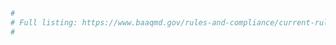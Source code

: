 ```r
#
# Full listing: https://www.baaqmd.gov/rules-and-compliance/current-rules
#
```

[Regulation 2]: https://www.baaqmd.gov/rules-and-compliance/rules/reg-2-permits "Regulation 2: Permits"

[Rule 2-1]: https://www.baaqmd.gov/rules-and-compliance/rules/reg-2-rule-1-general-requirements "Regulation 2, Rule 1: General Requirements"

[Rule 2-2]: https://www.baaqmd.gov/rules-and-compliance/rules/reg-2-rule-2-new-source-review "Regulation 2, Rule 2: New Source Review"

[Rule 2-3]: https://www.baaqmd.gov/rules-and-compliance/rules/reg-2-rule-3-power-plants "Regulation 2, Rule 3: Power Plants"

[Rule 2-4]: https://www.baaqmd.gov/rules-and-compliance/rules/reg-2-rule-4-emissions-banking "Regulation 2, Rule 4: Emissions Banking"

[Rule 2-5]: https://www.baaqmd.gov/rules-and-compliance/rules/reg-2-rule-5-new-source-review-of-toxic-air-contaminants "Regulation 2, Rule 5: New Source Review of Toxic Air Contaminants"

[Rule 2-6]: https://www.baaqmd.gov/rules-and-compliance/rules/reg-2-rule-6-major-facility-review "Regulation 2, Rule 6: Major Facility Review"

[Rule 2-7]: https://www.baaqmd.gov/rules-and-compliance/rules/reg-2-rule-7-acid-rain "Regulation 2, Rule 7: Acid Rain"

[Rule 2-9]: https://www.baaqmd.gov/rules-and-compliance/rules/reg-2-rule-9-interchangeable-emission-reduction-credits "Regulation 2, Rule 9: Interchangeable Emission Reduction Credits"

[Rule 2-10]: https://www.baaqmd.gov/rules-and-compliance/rules/reg-2-rule-10-large-confined-animal-facilities "Regulation 2, Rule 10: Large Confined Animal Facilities"

[Regulation 3]: https://www.baaqmd.gov/rules-and-compliance/rules/reg-3-fees?rule_version=2019%20Amendment "Regulation 3: Fees"

[Regulation 4]: https://www.baaqmd.gov/rules-and-compliance/rules/reg-4-air-pollution-episode-plan "Regulation 4: Air Pollution Episode Plan"

[Regulation 5]: https://www.baaqmd.gov/rules-and-compliance/rules/reg-5-open-burning?rule_version=2019%20Amendment "Regulation 5: Open Burning"

[Regulation 6]: https://www.baaqmd.gov/rules-and-compliance/rules/regulation-6-particulate-matter---common-definitions-and-test-methods "Regulation 6: Particulate Matter - Common Definitions and Test Methods"

[Rule 6-1]: https://www.baaqmd.gov/rules-and-compliance/rules/reg-6-rule-1-general-requirements?rule_version=2018%20Amendment "Regulation 6, Rule 1: General Requirements 2018 Amendment"

[Rule 6-2]: https://www.baaqmd.gov/rules-and-compliance/rules/reg-6-rule-2-commercial-cooking-equipment "Regulation 6, Rule 2: Commercial Cooking Equipment"

[Rule 6-3]: https://www.baaqmd.gov/rules-and-compliance/rules/reg-6-rule-3-woodburning-devices?rule_version=Under%20Development "Regulation 6, Rule 3: Wood-burning Devices 2019 Amendment"

[Rule 6-4]: https://www.baaqmd.gov/rules-and-compliance/rules/reg-6-rule-4--metal-recycling-and-shredding-operations "Metal Recycling and Shredding Operations"

[Rule 6-5]: https://www.baaqmd.gov/rules-and-compliance/rules/reg-6-rule-5-particulate-emissions-from-refinery-fluidized-catalytic-cracking-units?rule_version=2018%20Amendment "Regulation 6, Rule 5: Particulate Emissions from Refinery Fluidized Catalytic Cracking Units 2018 Amendment"

[Rule 6-6]: https://www.baaqmd.gov/rules-and-compliance/rules/regulation-6-rule-6-prohibition-of-trackout "Regulation 6, Rule 6: Prohibition of Trackout"

[Regulation 7]: https://www.baaqmd.gov/rules-and-compliance/rules/reg-7-odorous-substances "Regulation 7: Odorous Substances"

[Regulation 8]: https://www.baaqmd.gov/rules-and-compliance/rules/reg-8-organic-compounds "Regulation 8: Organic Compounds"

[Rule 8-1]: https://www.baaqmd.gov/rules-and-compliance/rules/reg-8-rule-1-general-provisions "Regulation 8, Rule 1: General Provisions"

[Rule 8-2]: https://www.baaqmd.gov/rules-and-compliance/rules/reg-8-rule-2-miscellaneous-operations "Regulation 8, Rule 2: Miscellaneous Operations"

[Rule 8-3]: https://www.baaqmd.gov/rules-and-compliance/rules/reg-8-rule-3-architectural-coatings "Regulation 8, Rule 3: Architectural Coatings"

[Rule 8-4]: https://www.baaqmd.gov/rules-and-compliance/rules/reg-8-rule-4-general-solvent-and-surface-coating-operations "Regulation 8, Rule 4: General Solvent and Surface Coating Operations"

[Rule 8-5]: https://www.baaqmd.gov/rules-and-compliance/rules/reg-8-rule-5-storage-of-organic-liquids "Regulation 8, Rule 5: Storage of Organic Liquids"

[Rule 8-6]: https://www.baaqmd.gov/rules-and-compliance/rules/reg-8-rule-6-terminals-and-bulk-plants "Regulation 8, Rule 6: Terminals and Bulk Plants"

[Rule 8-7]: https://www.baaqmd.gov/rules-and-compliance/rules/reg-8-rule-7-gasoline-dispensing-facilities "Regulation 8, Rule 7: Gasoline Dispensing Facilities"

[Rule 8-8]: https://www.baaqmd.gov/rules-and-compliance/rules/reg-8-rule-8-wastewater-oilwater-separators "Regulation 8, Rule 8: Wastewater (Oil-Water) Separators"

[Rule 8-9]: https://www.baaqmd.gov/rules-and-compliance/rules/reg-8-rule-9-vacuum-producing-systems "Regulation 8, Rule 9: Vacuum Producing Systems"

[Rule 8-10]: https://www.baaqmd.gov/rules-and-compliance/rules/reg-8-rule-10-process-vessel-depressurization "Regulation 8, Rule 10: Process Vessel Depressurization"

[Rule 8-11]: https://www.baaqmd.gov/rules-and-compliance/rules/reg-8-rule-11-metal-container-closure-and-coil-coating "Regulation 8-11: Metal Container, Closure and Coil Coating"

[Rule 8-12]: https://www.baaqmd.gov/rules-and-compliance/rules/reg-8-rule-12-paper-fabric-and-film-coating "Regulation 8, Rule 12: Paper, Fabric, and Film Coating"

[Rule 8-13]: https://www.baaqmd.gov/rules-and-compliance/rules/reg-8-rule-13-light-and-medium-duty-motor-vehicle-assembly-plants "Regulation 8, Rule 13: Light and Medium Duty Motor Vehicle Assembly Plants"

[Rule 8-14]: https://www.baaqmd.gov/rules-and-compliance/rules/reg-8-rule-14-surface-coating-of-large-appliances-and-metal-furniture "Regulation 8, Rule 14: Surface Coating of Large Appliances and Metal Furniture"

[Rule 8-15]: https://www.baaqmd.gov/rules-and-compliance/rules/reg-8-rule-15-emulsified-and-liquid-asphalts "Regulation 8, Rule 15: Emulsified and Liquid Asphalts"

[Rule 8-16]: https://www.baaqmd.gov/rules-and-compliance/rules/reg-8-rule-16-solvent-cleaning-operations "Regulation 8, Rule 16: Solvent Cleaning Operations"

[Rule 8-17]: https://www.baaqmd.gov/rules-and-compliance/rules/reg-8-rule-17-petroleum-dry-cleaning-operations "Regulation 8, Rule 17: Petroleum Dry Cleaning Operations"

[Rule 8-18]: https://www.baaqmd.gov/rules-and-compliance/rules/reg-8-rule-18-equipment-leaks "Regulation 8, Rule 18: Equipment Leaks"

[Rule 8-19]: https://www.baaqmd.gov/rules-and-compliance/rules/reg-8-rule-19-surface-coating-of-miscellaneous-metal-parts-and-products "Regulation 8, Rule 19: Surface Coating of Miscellaneous Metal Parts and Products"

[Rule 8-20]: https://www.baaqmd.gov/rules-and-compliance/rules/reg-8-rule-20-graphic-arts-printing-and-coating-operations "Regulation 8, Rule 20: Graphic Arts Printing and Coating Operations"

[Rule 8-21]: https://www.baaqmd.gov/rules-and-compliance/rules/reg-8-rule-21-rubber-tire-manufacturing-operations "Regulation 8, Rule 21: Rubber Tire Manufacturing Operations"

[Rule 8-22]: https://www.baaqmd.gov/rules-and-compliance/rules/reg-8-rule-22-valves-and-flanges-at-chemical-plants "Regulation 8, Rule 22: Valves and Flanges at Chemical Plants"

[Rule 8-23]: https://www.baaqmd.gov/rules-and-compliance/rules/reg-8-rule-23-coating-of-flat-wood-paneling-and-wood-flat-stock "Regulation 8, Rule 23: Coating of Flat Wood Paneling and Wood Flat Stock"

[Rule 8-24]: https://www.baaqmd.gov/rules-and-compliance/rules/reg-8-rule-24-pharmaceutical-and-cosmetic-manufacturing-operations "Regulation 8, Rule 24: Pharmaceutical and Cosmetic Manufacturing Operations"

[Rule 8-25]: https://www.baaqmd.gov/rules-and-compliance/rules/reg-8-rule-25-deleted-january-7-1998 "Regulation 8, Rule 25: Deleted January 7, 1998"

[Rule 8-26]: https://www.baaqmd.gov/rules-and-compliance/rules/reg-8-rule-26-magnet-wire-coating-operations "Regulation 8, Rule 26: Magnet Wire Coating Operations"

[Rule 8-27]: https://www.baaqmd.gov/rules-and-compliance/rules/reg-8-rule-27-deleted-march-4-2009 "Regulation 8, Rule 27: Deleted: March 4, 2009"

[Rule 8-28]: https://www.baaqmd.gov/rules-and-compliance/rules/reg-8-rule-28-episodic-releases-from-pressure-relief-devices-at-petroleum-refineries-and-chemical-pl "Regulation 8, Rule 28: Episodic Releases From Pressure Relief Devices at Petroleum Refineries and Chemical Plants"

[Rule 8-29]: https://www.baaqmd.gov/rules-and-compliance/rules/reg-8-rule-29-aerospace-assembly-and-component-coating-operations "Regulation 8, Rule 29: Aerospace Assembly and Component Coating Operations"

[Rule 8-30]: https://www.baaqmd.gov/rules-and-compliance/rules/reg-8-rule-30-semiconductor-wafer-fabrication-operations "Regulation 8, Rule 30: Semiconductor Wafer Fabrication Operations"

[Rule 8-31]: https://www.baaqmd.gov/rules-and-compliance/rules/reg-8-rule-31-surface-coating-of-plastic-parts-and-products "Regulation 8, Rule 31: Surface Coating of Plastic Parts and Products"

[Rule 8-32]: https://www.baaqmd.gov/rules-and-compliance/rules/reg-8-rule-32-wood-products-coatings "Regulation 8, Rule 32: Wood Products Coatings"

[Rule 8-33]: https://www.baaqmd.gov/rules-and-compliance/rules/reg-8-rule-33-gasoline-bulk-terminals-and-gasoline-delivery-vehicles "Regulation 8, Rule 33: Gasoline Bulk Terminals and Gasoline Delivery Vehicles"

[Rule 8-34]: https://www.baaqmd.gov/rules-and-compliance/rules/reg-8-rule-34-solid-waste-disposal-sites?rule_version=Adopted "Regulation 8, Rule 34: Solid Waste Disposal Sites"

[Rule 8-35]: https://www.baaqmd.gov/rules-and-compliance/rules/reg-8-rule-35-coating-ink-and-adhesive-manufacturing "Regulation 8, Rule 35: Coating, Ink and Adhesive Manufacturing"

[Rule 8-36]: https://www.baaqmd.gov/rules-and-compliance/rules/reg-8-rule-36-resin-manufacturing "Regulation 8, Rule 36: Resin Manufacturing"

[Rule 8-37]: https://www.baaqmd.gov/rules-and-compliance/rules/reg-8-rule-37-natural-gas-and-crude-oil-production-facilities "Regulation 8, Rule 37: Natural Gas and Crude Oil Production Facilities"

[Rule 8-38]: https://www.baaqmd.gov/rules-and-compliance/rules/reg-8-rule-38-flexible-and-rigid-disc-manufacturing "Regulation 8, Rule 38: Flexible and Rigid Disc Manufacturing"

[Rule 8-39]: https://www.baaqmd.gov/rules-and-compliance/rules/reg-8-rule-39-gasoline-bulk-plants-and-gasoline-delivery-vehicles "Regulation 8, Rule 39: Gasoline Bulk Plants and Gasoline Delivery Vehicles"

[Rule 8-40]: https://www.baaqmd.gov/rules-and-compliance/rules/reg-8-rule-40-aeration-of-contaminated-soil-and-removal-of-underground-storage-tanks "Regulation 8, Rule 40: Aeration of Contaminated Soil and Removal of Underground Storage Tanks"

[Rule 8-41]: https://www.baaqmd.gov/rules-and-compliance/rules/reg-8-rule-41-vegetable-oil-manufacturing-operations "Regulation 8, Rule 41: Vegetable Oil Manufacturing Operations"

[Rule 8-42]: https://www.baaqmd.gov/rules-and-compliance/rules/reg-8-rule-42-large-commercial-bread-bakeries "Regulation 8, Rule 42: Large Commercial Bread Bakeries"

[Rule 8-43]: https://www.baaqmd.gov/rules-and-compliance/rules/reg-8-rule-43-surface-coating-of-marine-vessels "Regulation 8, Rule 43: Surface Coating of Marine Vessels"

[Rule 8-44]: https://www.baaqmd.gov/rules-and-compliance/rules/reg-8-rule-44-marine-vessel-loading-terminals "Regulation 8, Rule 43: Marine Vessel Loading Terminals"

[Rule 8-45]: https://www.baaqmd.gov/rules-and-compliance/rules/reg-8-rule-45-motor-vehicle-and-mobile-equipment-coating-operations "Regulation 8, Rule 45: Motor Vehicle and Mobile Equipment Coating Operations"

[Rule 8-46]: https://www.baaqmd.gov/rules-and-compliance/rules/reg-8-rule-46-deleted-december-7-2005 "Regulation 8, Rule 46: Deleted: December 7, 2005"

[Rule 8-47]: https://www.baaqmd.gov/rules-and-compliance/rules/reg-8-rule-47-air-stripping-and-soil-vapor-extraction-operations "Regulation 8, Rule 47: Air Stripping and Soil Vapor Extraction Operations"

[Rule 8-48]: https://www.baaqmd.gov/rules-and-compliance/rules/reg-8-rule-48-deleted "Regulation 8, Rule 48: Deleted"

[Rule 8-49]: https://www.baaqmd.gov/rules-and-compliance/rules/reg-8-rule-49-aerosol-paint-products "Regulation 8, Rule 49: Aerosol Paint Products"

[Rule 8-50]: https://www.baaqmd.gov/rules-and-compliance/rules/reg-8-rule-50-polyester-resin-operations "Regulation 8, Rule 50: Polyester Resin Operations"

[Rule 8-51]: https://www.baaqmd.gov/rules-and-compliance/rules/reg-8-rule-51-adhesive-and-sealant-products "Regulation 8, Rule 51: Adhesive and Sealant Products"

[Rule 8-52]: https://www.baaqmd.gov/rules-and-compliance/rules/reg-8-rule-52-polystyrene-polypropylene-and-polyethylene-foam-product-manufacturing-operations-adopt "Regulation 8, Rule 52: Polystyrene, Polypropylene and Polyethylene Foam Product Manufacturing Operations"

[Rule 8-53]: https://www.baaqmd.gov/rules-and-compliance/rules/reg-8-rule-53--vacuum-truck-operations "Regulation 8, Rule 53: Vacuum Truck Operations"

[Regulation 9]: https://www.baaqmd.gov/rules-and-compliance/rules/reg-9-inorganic-gaseous-pollutants "Regulation 9: Inorganic Gaseous Pollutants"

[Rule 9-1]: https://www.baaqmd.gov/rules-and-compliance/rules/reg-9-rule-1-sulfur-dioxide "Regulation 9, Rule 1: Sulfur Dioxide"

[Rule 9-2]: https://www.baaqmd.gov/rules-and-compliance/rules/reg-9-rule-2-hydrogen-sulfide "Regulation 9, Rule 2: Hydrogen Sulfide"

[Rule 9-3]: https://www.baaqmd.gov/rules-and-compliance/rules/reg-9-rule-3-nitrogen-oxides-from-heat-transfer-operations "Nitrogen Oxides from Heat Transfer Operations"

[Rule 9-4]: https://www.baaqmd.gov/rules-and-compliance/rules/reg-9-rule-4-nitrogen-oxides-from-fan-type-residential-central-furnaces "Regulation 9, Rule 4: Nitrogen Oxides from Fan Type Residential Central Furnaces"

[Rule 9-5]: https://www.baaqmd.gov/rules-and-compliance/rules/reg-9-rule-5-hydrogen-sulfide-from-geothermal-power-plants "Regulation 9, Rule 5: Hydrogen Sulfide from Geothermal Power Plants"

[Rule 9-6]: https://www.baaqmd.gov/rules-and-compliance/rules/reg-9-rule-6-nitrogen-oxides-emissions-from-natural-gasfired-water-heaters "Regulation 9, Rule 6: Nitrogen Oxides Emissions from Natural Gas-Fired Water Heaters"

[Rule 9-7]: https://www.baaqmd.gov/rules-and-compliance/rules/reg-9-rule-7-nitrogen-oxides-and-carbon-monoxide-from-industrial-institutional-and-commercial-boiler "Regulation 9, Rule 7: Nitrogen Oxides And Carbon Monoxide from Industrial, Institutional, and Commercial Boilers, Steam Generators, And Process Heaters"

[Rule 9-8]: https://www.baaqmd.gov/rules-and-compliance/rules/reg-9-rule-8-nitrogen-oxides-and-carbon-monoxide-from-stationary-internal-combustion-engine "Regulation 9, Rule 8: Nitrogen Oxides And Carbon Monoxide from Stationary Internal Combustion Engines"

[Rule 9-9]: https://www.baaqmd.gov/rules-and-compliance/rules/reg-9-rule-9-nitrogen-oxides-and-carbon-monoxide-from-stationary-gas-turbine "Regulation 9, Rule 9: Nitrogen Oxides And Carbon Monoxide from Stationary Gas Turbines"

[Rule 9-10]: https://www.baaqmd.gov/rules-and-compliance/rules/reg-9-rule-10-nitrogen-oxides-and-carbon-monoxide-from-boiler-steam-generators-and-process-heaters "Regulation 9, Rule 10: Nitrogen oxides And Carbon Monoxide From Boilers, Steam Generators And Process Heaters in Petroleum Refineries"

[Rule 9-11]: https://www.baaqmd.gov/rules-and-compliance/rules/reg-9-rule-11-nitrogen-oxides-and-carbon-monoxide-from-utility-electric-power-generating-boiler "Regulation 9, Rule 11: Nitrogen Oxides And Carbon Monoxide from Utility Electric Power Generating Boilers"

[Rule 9-12]: https://www.baaqmd.gov/rules-and-compliance/rules/reg-9-rule-12-nitrogen-oxides-from-glass-melting-furnaces "Regulation 9, Rule 12: Nitrogen Oxides From Glass Melting Furnaces"

[Rule 9-13]: https://www.baaqmd.gov/rules-and-compliance/rules/reg-9-rule-13--nitrogen-oxides-particulate-matter-and-toxic-air-contaminants-from-portland-cement-ma "Regulation 9, Rule 13: Nitrogen Oxides, Particulate Matter, and Toxic Air Contaminants from Portland Cement Manufacturing"

[Rule 9-14]: https://www.baaqmd.gov/rules-and-compliance/rules/regulation-9-rule-14--petroleum-coke-calcining-operations "Regulation 9, Rule 14: Petroleum Coke Calcining Operations"

[Regulation 10]: https://www.baaqmd.gov/rules-and-compliance/rules/reg-10-standards-of-performance-for-new-stationary-sources "Regulation 10: Standards of Performance for New Stationary Sources"

[Regulation 11]: https://www.baaqmd.gov/rules-and-compliance/rules/reg-11-hazardous-pollutants "Regulation 11: Hazardous Pollutants"

[Rule 11-16]: https://www.baaqmd.gov/rules-and-compliance/rules/reg-11-rule-16-perchloroethylene-and-synthetic-solvent-dry-cleaning-operations "Regulation 11, Rule 16: Perchloroethylene and Synthetic Solvent Dry Cleaning Operations" 

[Regulation 12]: https://www.baaqmd.gov/rules-and-compliance/rules/reg-12-miscellaneous-standards-of-performance "Regulation 12: Miscellaneous Standards of Performance"

[Rule 12-11]: https://www.baaqmd.gov/rules-and-compliance/rules/reg-12-rule-11-flare-monitoring-at-petroleum-refineries "Regulation 12, Rule 11: Flare Monitoring at Petroleum Refineries"

[Rule 12-12]: https://www.baaqmd.gov/rules-and-compliance/rules/reg-12-rule-12-flares-at-petroleum-refineries "Regulation 12, Rule 12: Flares at Petroleum Refineries"

[Rule 12-13]: https://www.baaqmd.gov/rules-and-compliance/rules/reg-12-rule-13--foundry-and-forging-operations "Regulation 12, Rule 13: Foundry and Forging Operations"

[Rule 12-15]: https://www.baaqmd.gov/rules-and-compliance/rules/regulation-12-rule-15--petroleum-refining-emissions-tracking?rule_version=Under%20Development "Regulation 12, Rule 15: Petroleum Refining Emissions Tracking 2019 Amendment"
